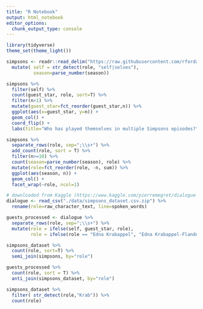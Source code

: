 ```yaml
---
title: "R Notebook"
output: html_notebook
editor_options: 
  chunk_output_type: console
---
```


```r

library(tidyverse)
theme_set(theme_light())

simpsons <- readr::read_delim("https://raw.githubusercontent.com/rfordatascience/tidytuesday/master/data/2019/2019-08-27/simpsons-guests.csv", delim = "|", quote = "") %>% 
  mutate( self = str_detect(role, "self|selves"), 
          season=parse_number(season))

```

```r
simpsons %>% 
  filter(self) %>% 
  count(guest_star, role, sort=T) %>% 
  filter(n>1) %>% 
  mutate(guest_star=fct_reorder(guest_star,n)) %>% 
  ggplot(aes(x=guest_star, y=n)) +
  geom_col() +
  coord_flip() +
  labs(title="Who has played themselves in multiple Simpsons episodes?")
```

```r
simpsons %>% 
  separate_rows(role, sep=";\\s+") %>% 
  add_count(role, sort = T) %>% 
  filter(n>=10) %>% 
  count(season=parse_number(season), role) %>%
  mutate(role=fct_reorder(role, -n, sum)) %>% 
  ggplot(aes(season, n)) +
  geom_col() +
  facet_wrap(~role, ncol=1)
```


```r
# downloaded from Kaggle (https://www.kaggle.com/pierremegret/dialogue-lines-of-the-simpsons#simpsons_dataset.csv)
dialogue <- read_csv("./data/simpsons_dataset.csv.zip") %>% 
  rename(role=raw_character_text, line=spoken_words)

guests_processed <- dialogue %>% 
  separate_rows(role, sep=";\\s+") %>% 
  mutate(role = ifelse(self, guest_star, role),
         role = ifelse(role == "Edna Krabappel", "Edna Krabappel-Flanders", role))

simpsons_dataset %>% 
  count(role, sort=T) %>% 
  semi_join(simpsons, by="role")

guests_processed %>% 
  count(role, sort = T) %>% 
  anti_join(simpsons_dataset, by="role")

simpsons_dataset %>% 
  filter( str_detect(role,"Krab")) %>% 
  count(role)

```


```r


```




